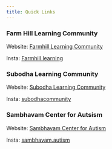 ```yaml
---
title: Quick Links
---
```


::: {.container}

::: {.grid}

::: {.g-col-12 .g-col-md-4}
### Farm Hill Learning Community

Website: [Farmhill Learning Community](https://farmhill-learning.org/)

Insta: [Farmhill.learning](https://www.instagram.com/farmhill.learning/)
:::

::: {.g-col-12 .g-col-md-4}
### Subodha Learning Community

Website: [Subodha Learning Community](https://subodha.farmhill.in/)

Insta: [subodhacommunity](https://www.instagram.com/subodhacommunity/#)
:::

::: {.g-col-12 .g-col-md-4}
### Sambhavam Center for Autsism
Website: [Sambhavam Center for Autism](https://sambhavam-autism.com/)

Insta: [sambhavam.autism](https://www.instagram.com/sambhavam.autism/)
:::
:::
:::
